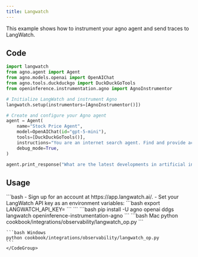 ```yaml
---
title: Langwatch
---
```


This example shows how to instrument your agno agent and send traces to LangWatch.

## Code

```python cookbook/integrations/observability/langwatch_op.py
import langwatch
from agno.agent import Agent
from agno.models.openai import OpenAIChat
from agno.tools.duckduckgo import DuckDuckGoTools
from openinference.instrumentation.agno import AgnoInstrumentor

# Initialize LangWatch and instrument Agno
langwatch.setup(instrumentors=[AgnoInstrumentor()])

# Create and configure your Agno agent
agent = Agent(
    name="Stock Price Agent",
    model=OpenAIChat(id="gpt-5-mini"),
    tools=[DuckDuckGoTools()],
    instructions="You are an internet search agent. Find and provide accurate information on any topic.",
    debug_mode=True,
)

agent.print_response("What are the latest developments in artificial intelligence?")

```

## Usage

<Steps>
  <Snippet file="create-venv-step.mdx" />

  <Step title="Set your API key">
    ```bash
    - Sign up for an account at https://app.langwatch.ai/.
    - Set your LangWatch API key as an environment variables:
    ```bash
    export LANGWATCH_API_KEY=<your-key>
    ```
    ```
  </Step>

  <Step title="Install libraries">
    ```bash
    pip install -U agno openai ddgs langwatch openinference-instrumentation-agno
    ```
  </Step>

  <Step title="Run Agent">
    <CodeGroup>
    ```bash Mac
    python cookbook/integrations/observability/langwatch_op.py
    ```

    ```bash Windows
    python cookbook/integrations/observability/langwatch_op.py
    ```
    </CodeGroup>
  </Step>
</Steps>